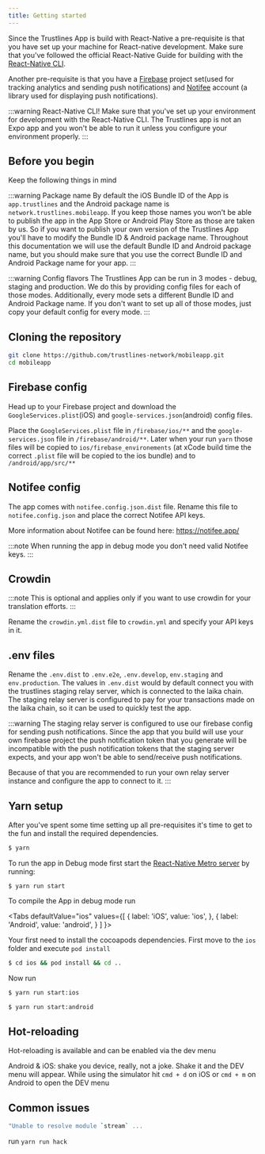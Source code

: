 ```yaml
---
title: Getting started
---
```


Since the Trustlines App is build with React-Native a pre-requisite is that you have set up your machine for React-native
development. Make sure that you've followed the official React-Native Guide for building with the
[React-Native CLI](https://reactnative.dev/docs/environment-setup).

Another pre-requisite is that you have a [Firebase](https://firebase.google.com/) project set(used for tracking analytics
and sending push notifications) and [Notifee](https://notifee.app/) account (a library used for displaying push notifications).

:::warning React-Native CLI!
Make sure that you've set up your environment for development with the React-Native CLI. The Trustlines app is not an Expo
app and you won't be able to run it unless you configure your environment properly.
:::

## Before you begin

Keep the following things in mind

:::warning Package name
By default the iOS Bundle ID of the App is `app.trustlines` and the Android package name is `network.trustlines.mobileapp`.
If you keep those names you won't be able to publish the app in the App Store or Android Play Store as those are taken by
us. So if you want to publish your own version of the Trustlines App you'll have to modify the Bundle ID & Android package
name. Throughout this documentation we will use the default Bundle ID and Android package name, but you should make sure
that you use the correct Bundle ID and Android Package name for your app.
:::

:::warning Config flavors
The Trustlines App can be run in 3 modes - debug, staging and production. We do this by providing config files for
each of those modes. Additionally, every mode sets a different Bundle ID and Android Package name. If you don't want
to set up all of those modes, just copy your default config for every mode.
:::


## Cloning the repository

```bash
git clone https://github.com/trustlines-network/mobileapp.git
cd mobileapp
```

## Firebase config
Head up to your Firebase project and download the `GoogleServices.plist`(iOS) and `google-services.json`(android) config
files.

Place the `GoogleServices.plist` file in `/firebase/ios/**` and the `google-services.json` file in `/firebase/android/**`.
Later when your run `yarn` those files will be copied to `ios/firebase_environements` (at xCode build time the correct
`.plist` file will be copied to the ios bundle) and to `/android/app/src/**`

## Notifee config
The app comes with `notifee.config.json.dist` file. Rename this file to `notifee.config.json` and place the correct
Notifee API keys.

More information about Notifee can be found here:
https://notifee.app/

:::note
When running the app in debug mode you don't need valid Notifee keys.
:::

## Crowdin
:::note
This is optional and applies only if you want to use crowdin for your translation efforts.
:::

Rename the `crowdin.yml.dist` file to `crowdin.yml` and specify your API keys in it.

## .env files
Rename the `.env.dist` to `.env.e2e`, `.env.develop`, `env.staging` and `env.production`.
The values in `.env.dist` would by default connect you with the trustlines staging relay server, which is connected to
the laika chain. The staging relay server is configured to pay for your transactions made on the laika chain, so it can
be used to quickly test the app.

:::warning
The staging relay server is configured to use our firebase config for sending push notifications. Since the app that you
build will use your own firebase project the push notification token that you generate will be incompatible with the
push notification tokens that the staging server expects, and your app won't be able to send/receive push notifications.

Because of that you are recommended to run your own relay server instance and configure the app to connect to it.
:::


## Yarn setup
After you've spent some time setting up all pre-requisites it's time to get to the fun and install the required dependencies.

```bash
$ yarn
```

To run the app in Debug mode first start the [React-Native Metro server](https://facebook.github.io/metro/) by running:

```
$ yarn run start
```

To compile the App in debug mode run


<Tabs
  defaultValue="ios"
  values={[
    { label: 'iOS', value: 'ios', },
    { label: 'Android', value: 'android', }
  ]
}>
<TabItem value="ios">

Your first need to install the cocoapods dependencies. First move to the `ios` folder and execute `pod install`

```bash
$ cd ios && pod install && cd ..
```

Now run

```bash
$ yarn run start:ios
```
</TabItem>
<TabItem value="android">

```bash
$ yarn run start:android
```
</TabItem>
</Tabs>


## Hot-reloading
Hot-reloading is available and can be enabled via the dev menu

Android & iOS: shake you device, really, not a joke. Shake it and the DEV menu will appear.
While using the simulator hit `cmd + d` on iOS or `cmd + m` on Android to open the DEV menu


## Common issues

```bash
"Unable to resolve module `stream` ...
```
run ```yarn run hack```
